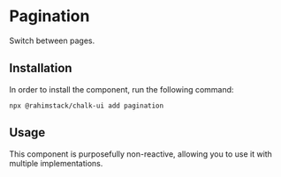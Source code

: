 
<Meta of={Stories} name="README"/>

# Pagination

Switch between pages.

## Installation

In order to install the component, run the following command:

```shell
npx @rahimstack/chalk-ui add pagination
```

## Usage

This component is purposefully non-reactive, allowing you to use it with multiple implementations.
